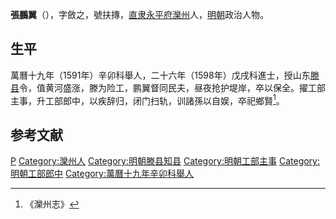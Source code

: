 '''張鵬翼'''（{{bd|？||？|catIdx=}}），字斂之，號扶摶，[[直隶|直隶]][[永平府|永平府]][[灤州|灤州]]人，[[明朝|明朝]]政治人物。

== 生平 ==
萬曆十九年（1591年）辛卯科舉人，二十六年（1598年）戊戌科進士，授山东[[滕县|滕县]]令，值黄河盛涨，滕为险工，鹏翼督同民夫，昼夜抢护堤岸，卒以保全。擢工部主事，升工部郎中，以疾辞归，闭门扫轨，训諸孫以自娱，卒祀鄉賢<ref>《灤州志》</ref>。

==参考文献==
{{reflist}}

{{萬曆二十六年戊戌科殿試金榜}}
{{DEFAULTSORT:}}
[[Category:张姓|P]]
[[Category:灤州人|Category:灤州人]]
[[Category:明朝滕县知县|Category:明朝滕县知县]]
[[Category:明朝工部主事|Category:明朝工部主事]]
[[Category:明朝工部郎中|Category:明朝工部郎中]]
[[Category:萬曆十九年辛卯科舉人|Category:萬曆十九年辛卯科舉人]]